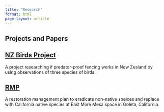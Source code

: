 ```yaml
---
title: "Research"
format: html
page-layout: article
---
```


## Projects and Papers

## [NZ Birds Project](nz-birds.qmd)

A project researching if predator-proof fencing works in New Zealand by using observations of three species of birds.


## [RMP](rmp.qmd)

A restoration management plan to eradicate non-native speices and replace with California native species at East More Mesa space in Goleta, California.